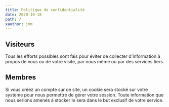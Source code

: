 ```yaml
---
title: Politique de confidentialité
date: 2020-10-18
path: /
xauthor: jmm
---
```


## Visiteurs

Tous les efforts possibles sont fais pour éviter de collecter d'information à
propos de vous ou de votre visite, par nous même ou par des services tiers.

## Membres

Si vous créez un compte sur ce site, un cookie sera stocké sur votre système
pour nous permettre de gérer votre session. Toute information que nous serions
amenés à stocker le sera dans le but exclusif de votre service.
